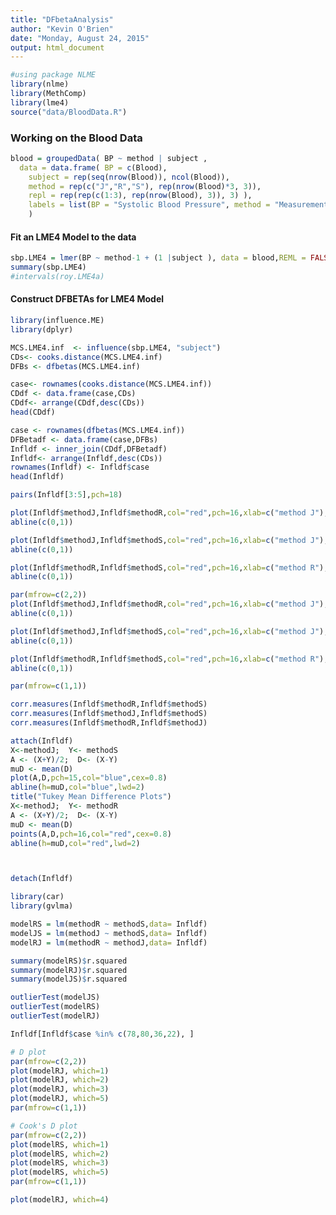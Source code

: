 ```yaml
---
title: "DFbetaAnalysis"
author: "Kevin O'Brien"
date: "Monday, August 24, 2015"
output: html_document
---
```

```r
#using package NLME
library(nlme)
library(MethComp)
library(lme4)
source("data/BloodData.R")
```
### Working on the Blood Data
```r
blood = groupedData( BP ~ method | subject ,
  data = data.frame( BP = c(Blood), 
    subject = rep(seq(nrow(Blood)), ncol(Blood)),
    method = rep(c("J","R","S"), rep(nrow(Blood)*3, 3)),
  	repl = rep(rep(c(1:3), rep(nrow(Blood), 3)), 3) ),
	labels = list(BP = "Systolic Blood Pressure", method = "Measurement Device"),
	)
```
#### Fit an LME4 Model to the data
```r
sbp.LME4 = lmer(BP ~ method-1 + (1 |subject ), data = blood,REML = FALSE)
summary(sbp.LME4)
#intervals(roy.LME4a)
```
#### Construct DFBETAs for LME4 Model

```r
library(influence.ME)
library(dplyr)

```
```r
MCS.LME4.inf  <- influence(sbp.LME4, "subject")
CDs<- cooks.distance(MCS.LME4.inf)
DFBs <- dfbetas(MCS.LME4.inf)
```
```r
case<- rownames(cooks.distance(MCS.LME4.inf))
CDdf <- data.frame(case,CDs)
CDdf<- arrange(CDdf,desc(CDs))
head(CDdf)
```

```r
case <- rownames(dfbetas(MCS.LME4.inf))
DFBetadf <- data.frame(case,DFBs)
Infldf <- inner_join(CDdf,DFBetadf)
Infldf<- arrange(Infldf,desc(CDs))
rownames(Infldf) <- Infldf$case
head(Infldf)
```
```r
pairs(Infldf[3:5],pch=18)
```
```r

plot(Infldf$methodJ,Infldf$methodR,col="red",pch=16,xlab=c("method J"),ylab=c("method R"))
abline(c(0,1))
```
```r
plot(Infldf$methodJ,Infldf$methodS,col="red",pch=16,xlab=c("method J"),ylab=c("method S"))
abline(c(0,1))
```
```r
plot(Infldf$methodR,Infldf$methodS,col="red",pch=16,xlab=c("method R"),ylab=c("method S"))
abline(c(0,1))

```
```r
par(mfrow=c(2,2))
plot(Infldf$methodJ,Infldf$methodR,col="red",pch=16,xlab=c("method J"),ylab=c("method R"))
abline(c(0,1))

plot(Infldf$methodJ,Infldf$methodS,col="red",pch=16,xlab=c("method J"),ylab=c("method S"))
abline(c(0,1))

plot(Infldf$methodR,Infldf$methodS,col="red",pch=16,xlab=c("method R"),ylab=c("method S"))
abline(c(0,1))

par(mfrow=c(1,1))
```

```r
corr.measures(Infldf$methodR,Infldf$methodS)
corr.measures(Infldf$methodJ,Infldf$methodS)
corr.measures(Infldf$methodR,Infldf$methodJ)
```
```r
attach(Infldf)
X<-methodJ;  Y<- methodS
A <- (X+Y)/2;  D<- (X-Y)
muD <- mean(D)
plot(A,D,pch=15,col="blue",cex=0.8)
abline(h=muD,col="blue",lwd=2)
title("Tukey Mean Difference Plots")
X<-methodJ;  Y<- methodR
A <- (X+Y)/2;  D<- (X-Y)
muD <- mean(D)
points(A,D,pch=16,col="red",cex=0.8)
abline(h=muD,col="red",lwd=2)



detach(Infldf) 

```
```r
library(car)
library(gvlma)
```
```r
modelRS = lm(methodR ~ methodS,data= Infldf)
modelJS = lm(methodJ ~ methodS,data= Infldf)
modelRJ = lm(methodR ~ methodJ,data= Infldf)
```
```r
summary(modelRS)$r.squared
summary(modelRJ)$r.squared
summary(modelJS)$r.squared
```
```r
outlierTest(modelJS)
outlierTest(modelRS)
outlierTest(modelRJ)
```
```r
Infldf[Infldf$case %in% c(78,80,36,22), ] 


```
```r
# D plot
par(mfrow=c(2,2))
plot(modelRJ, which=1)
plot(modelRJ, which=2)
plot(modelRJ, which=3)
plot(modelRJ, which=5)
par(mfrow=c(1,1))
```
```r
# Cook's D plot
par(mfrow=c(2,2))
plot(modelRS, which=1)
plot(modelRS, which=2)
plot(modelRS, which=3)
plot(modelRS, which=5)
par(mfrow=c(1,1))
```
```r
plot(modelRJ, which=4)

```